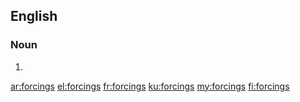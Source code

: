 ==English==

===Noun===
{{head|en|plural}}

# {{plural of|forcing|lang=en}}

[[ar:forcings]]
[[el:forcings]]
[[fr:forcings]]
[[ku:forcings]]
[[my:forcings]]
[[fi:forcings]]
